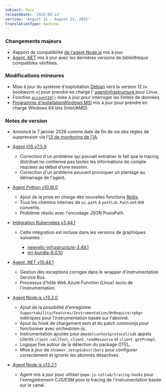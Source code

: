 ```yaml
---
subject: Docs
releaseDate: '2025-08-22'
version: 'August 15 - August 21, 2025'
translationType: machine
---
```


### Changements majeurs

* Rapport de compatibilité [de l&apos;agent Node.js](/docs/apm/agents/nodejs-agent/getting-started/compatibility-requirements-nodejs-agent/) mis à jour.
* [Agent .NET](/docs/apm/agents/net-agent/getting-started/net-agent-compatibility-requirements/) mis à jour avec les dernières versions de bibliothèque compatibles vérifiées.

### Modifications mineures

* Mise à jour du système d&apos;exploitation [Debian](/docs/infrastructure/infrastructure-agent/linux-installation/package-manager-install/) vers la version 12 (« bookworm ») pour prendre en charge l&apos; [agentinfrastructure ](/docs/infrastructure/infrastructure-agent/requirements-infrastructure-agent/#os)pour Linux.
* Fonction [`accountId()`](/docs/data-apis/manage-data/query-limits/) mise à jour pour interroger les limites de données.
* [Programme d&apos;installationWindows MSI](/docs/infrastructure/infrastructure-agent/windows-installation/windows-msi-installer/#install-windows) mis à jour pour prendre en charge Windows 64 bits (Intel/AMD).

### Notes de version

* Annoncé le 7 janvier 2026 comme date de fin de vie des règles de suppression via l&apos;[UI de monitoring de l&apos;IA](/docs/ai-monitoring/drop-sensitive-data/).

* [Agent iOS v7.5.9](/docs/release-notes/mobile-release-notes/ios-release-notes/ios-agent-759/)

  * Correction d&apos;un problème qui pouvait entraîner le fait que le tracing distribué ne contienne pas toutes les informations de compte requises au début d&apos;une session.
  * Correction d&apos;un problème pouvant provoquer un plantage au démarrage de l&apos;agent.

* [Agent Python v10.16.0](/docs/release-notes/agent-release-notes/python-release-notes/python-agent-101600/)

  * Ajout de la prise en charge des nouvelles fonctions [Redis](https://pypi.org/project/redis/).
  * Tous les chemins internes de `os.path` à `pathlib.Path` ont été convertis.
  * Problème résolu avec l&apos;encodage JSON PosixPath.

* [Intégration Kubernetes v3.44.1](/docs/release-notes/infrastructure-release-notes/kubernetes-integration-release-notes/kubernetes-integration-3-44-1/)

  * Cette intégration est incluse dans les versions de graphiques suivantes :

    * [newrelic-infrastructure-3.49.1](https://github.com/newrelic/nri-kubernetes/releases/tag/newrelic-infrastructure-3.49.1)
    * [nri-bundle-6.0.10](https://github.com/newrelic/helm-charts/releases/tag/nri-bundle-6.0.10)

* [Agent .NET v10.44.1](/docs/release-notes/agent-release-notes/net-release-notes/net-agent-10-44-1/)

  * Gestion des exceptions corrigée dans le wrapper d&apos;instrumentation Service Bus.
  * Processus d&apos;hôte Web Azure Function (Linux) exclu de l&apos;instrumentation.

* [Agent Node.js v13.2.0](/docs/release-notes/agent-release-notes/nodejs-release-notes/node-agent-13-2-0/)

  * Ajout de la possibilité d&apos;enregistrer `Supportability/Features/Instrumentation/OnRequire/<pkg>` métriques pour l&apos;instrumentation basée sur l&apos;abonné.
  * Ajout du hook de chargement esm et du patch commonjs pour fonctionner avec orchestrion-js.
  * Instrumentation ajoutée pour `@modelcontextprotocol/sdk` appels clients `client.callTool`, `client.readResource` et `client.getPrompt`.
  * Logique fixe autour de la détection du package OTEL.
  * Mise à jour de `shimmer.setupSubscribers` pour configurer correctement et ignorer les abonnés désactivés.

* [Agent Node.js v13.2.1](/docs/release-notes/agent-release-notes/nodejs-release-notes/node-agent-13-2-1/)

  * Agent mis à jour pour utiliser `@apm-js-collab/tracing-hooks` pour l&apos;enregistrement CJS/ESM pour le tracing de l&apos;instrumentation basée sur le canal.